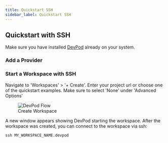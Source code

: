 ```yaml
---
title: Quickstart SSH
sidebar_label: Quickstart SSH
---
```



## Quickstart with SSH

Make sure you have installed [DevPod](./install.mdx) already on your system.

### Add a Provider

<AddProvider />

### Start a Workspace with SSH

Navigate to 'Workspaces' > '+ Create'. Enter your project url or choose one of the quickstart examples. Make sure to select 'None' under 'Advanced Options'

<figure>
  <img src="/docs/media/create-workspace-ssh.png" alt="DevPod Flow" />
  <figcaption>Create Workspace</figcaption>
</figure>


<CreateWorkspace />

A new window appears showing DevPod starting the workspace. After the workspace was created, you can connect to the workspace via ssh:

```
ssh MY_WORKSPACE_NAME.devpod
```
